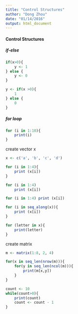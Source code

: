 ```yaml
---
title: "Control Structures"
author: "Dong Zhou"
date: "01/14/2016"
output: html_document
---
```


#### Control Structures

##### if-else

```R
if(x>0){
    y <- 1
} else {
    y <- 0
}
```

```R
y <- if(x >0){
    1   
} else {
    0
}
```

##### for loop

```R
for (i in 1:10){
    print(i)
}
```

create vector x

```R
x <- c('a', 'b', 'c', 'd')
```

```R
for (i in 1:4){
    print (x[i])
}
```

```R
for (i in 1:4) 
    print (x[i])
```

```R
for (i in 1:4) print (x[i])
```

```R
for (i in seq_along(x)){
    print (x[i])
}
```

```R
for (letter in x){
    print(letter)
}
```

create matrix

```R
m <- matrix(1:8, 2, 4)
```

```R
for(x in seq_len(nrow(m))){
    for(y in seq_len(ncol(m))){
        print(m[x,y])
    } 
}
```

```R
count <- 10
while(count>0){
    print(count)
    count <- count - 1
}
```
